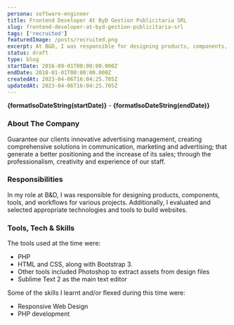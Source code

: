 ```yaml
---
persona: software-engineer
title: Frontend Developer At ByD Gestion Publicitaria SRL
slug: frontend-developer-at-byd-gestion-publicitaria-srl
tags: ['recruited']
featuredImage: /posts/recruited.png
excerpt: At B&D, I was responsible for designing products, components, tools, and workflows for various projects while evaluating and selecting appropriate technologies to build websites. Some of the tools I used included PHP, HTML, CSS, and Bootstrap 3, with Sublime Text 2 as my main text editor. During my time at B&D, I developed my skills in responsive web design and PHP development.
status: draft
type: blog
startDate: 2016-09-01T00:00:00.000Z
endDate: 2018-01-01T00:00:00.000Z
createdAt: 2023-04-06T16:04:25.705Z
updatedAt: 2023-04-06T16:04:25.705Z
---
```



**{formatIsoDateString(startDate)}** - **{formatIsoDateString(endDate)}**

### About The Company

Guarantee our clients innovative advertising management, creating comprehensive solutions in communication, marketing and advertising; that generate a better positioning and the increase of its sales; through the professionalism, creativity and experience of our staff.

### Responsibilities

In my role at B&D, I was responsible for designing products, components, tools, and workflows for various projects. Additionally, I evaluated and selected appropriate technologies and tools to build websites.

### Tools, Tech & Skills

The tools used at the time were: 
- PHP
- HTML and CSS, along with Bootstrap 3. 
- Other tools included Photoshop to extract assets from design files
- Sublime Text 2 as the main text editor

Some of the skills I learnt and/or flexed during this time were:
- Responsive Web Design
- PHP development